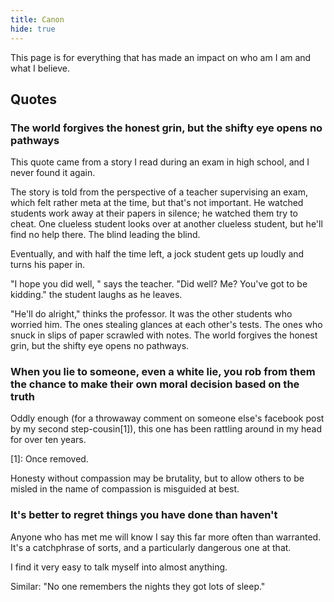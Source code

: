 ```yaml
---
title: Canon
hide: true
---
```


This page is for everything that has made an impact on who am I am and what I believe.

## Quotes

### The world forgives the honest grin, but the shifty eye opens no pathways

This quote came from a story I read during an exam in high school, and I never found it again.

The story is told from the perspective of a teacher supervising an exam, which felt rather meta at the time, but that's not important. He watched students work away at their papers in silence; he watched them try to cheat. One clueless student looks over at another clueless student, but he'll find no help there. The blind leading the blind.

Eventually, and with half the time left, a jock student gets up loudly and turns his paper in.

"I hope you did well, " says the teacher.
"Did well? Me? You've got to be kidding." the student laughs as he leaves.

"He'll do alright," thinks the professor. It was the other students who worried him. The ones stealing glances at each other's tests. The ones who snuck in slips of paper scrawled with notes. The world forgives the honest grin, but the shifty eye opens no pathways.

### When you lie to someone, even a white lie, you rob from them the chance to make their own moral decision based on the truth

Oddly enough (for a throwaway comment on someone else's facebook post by my second step-cousin[1]), this one has been rattling around in my head for over ten years.

[1]: Once removed.

Honesty without compassion may be brutality, but to allow others to be misled in the name of compassion is misguided at best.

### It's better to regret things you have done than haven't

Anyone who has met me will know I say this far more often than warranted. It's a catchphrase of sorts, and a particularly dangerous one at that.

I find it very easy to talk myself into almost anything.

Similar: "No one remembers the nights they got lots of sleep."
